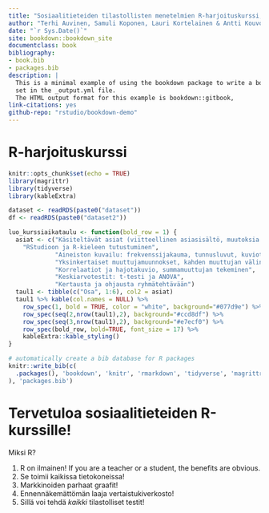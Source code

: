 ```yaml
--- 
title: "Sosiaalitieteiden tilastollisten menetelmien R-harjoituskurssi, 2 op"
author: "Terhi Auvinen, Samuli Koponen, Lauri Kortelainen & Antti Kouvo"
date: "`r Sys.Date()`"
site: bookdown::bookdown_site
documentclass: book
bibliography:
- book.bib
- packages.bib
description: |
  This is a minimal example of using the bookdown package to write a book.
  set in the _output.yml file.
  The HTML output format for this example is bookdown::gitbook,
link-citations: yes
github-repo: "rstudio/bookdown-demo"
---
```


# R-harjoituskurssi {-}

```r

knitr::opts_chunk$set(echo = TRUE)
library(magrittr)
library(tidyverse)
library(kableExtra)

dataset <- readRDS(paste0("dataset"))
df <- readRDS(paste0("dataset2"))

luo_kurssiaikataulu <- function(bold_row = 1) {
  asiat <- c("Käsiteltävät asiat (viitteellinen asiasisältö, muutoksia voi tulla)",
    "RStudioon ja R-kieleen tutustuminen",
             "Aineiston kuvailu: frekvenssijakauma, tunnusluvut, kuviot, osa-aineiston poimiminen ja aineston ryhmittäinen tarkastelu",
             "Yksinkertaiset muuttujamuunnokset, kahden muuttujan välinen yhteisvaihtelu, ristiintaulukointi",
             "Korrelaatiot ja hajotakuvio, summamuuttujan tekeminen",
             "Keskiarvotestit: t-testi ja ANOVA",
             "Kertausta ja ohjausta ryhmätehtävään")
  taul1 <- tibble(c("Osa", 1:6), col2 = asiat)
  taul1 %>% kable(col.names = NULL) %>% 
    row_spec(1, bold = TRUE, color = "white", background="#077d9e") %>% 
    row_spec(seq(2,nrow(taul1),2), background="#ccd8df") %>% 
    row_spec(seq(3,nrow(taul1),2), background="#e7ecf0") %>% 
    row_spec(bold_row, bold=TRUE, font_size = 17) %>% 
    kableExtra::kable_styling()
}
```


```r
# automatically create a bib database for R packages
knitr::write_bib(c(
  .packages(), 'bookdown', 'knitr', 'rmarkdown', 'tidyverse', 'magrittr'
), 'packages.bib')
```

# Tervetuloa sosiaalitieteiden R-kurssille!

Miksi R?

1. R on ilmainen! If you are a teacher or a student, the benefits are obvious.
2. Se toimii kaikissa tietokoneissa!
3. Markkinoiden parhaat graafit!
4. Ennennäkemättömän laaja vertaistukiverkosto!
5. Sillä voi tehdä *kaikki* tilastolliset testit!

